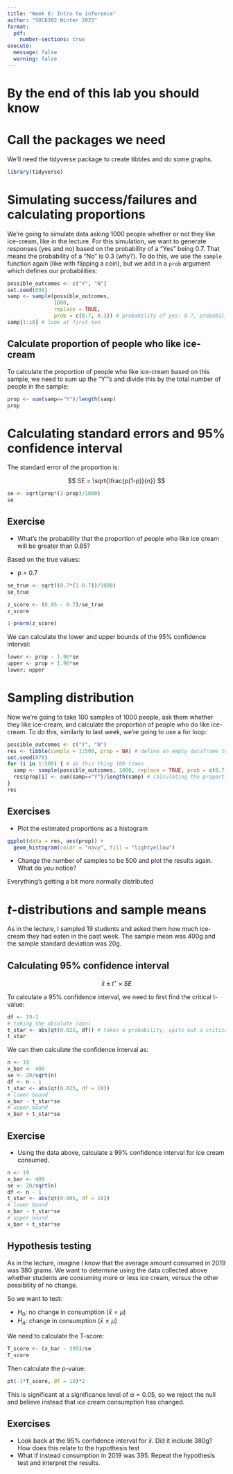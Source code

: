 ```yaml
---
title: "Week 6: Intro to inference"
author: "SOC6302 Winter 2023"
format: 
  pdf:
    number-sections: true
execute:
  message: false
  warning: false
---
```


# By the end of this lab you should know

# Call the packages we need

We'll need the tidyverse package to create tibbles and do some graphs. 

```r
library(tidyverse) 
```

# Simulating success/failures and calculating proportions 

We're going to simulate data asking 1000 people whether or not they like ice-cream, like in the lecture. For this simulation, we want to generate responses (yes and no) based on the probability of a "Yes" being 0.7. That means the probability of a "No" is 0.3 (why?). To do this, we use the `sample` function again (like with flipping a coin), but we add in a `prob` argument which defines our probabilities:

```r
possible_outcomes <- c("Y", "N")
set.seed(098)
samp <- sample(possible_outcomes, 
               1000, 
               replace = TRUE, 
               prob = c(0.7, 0.3)) # probability of yes: 0.7, probability of no is 0.3
samp[1:10] # look at first ten
```

## Calculate proportion of people who like ice-cream

To calculate the proportion of people who like ice-cream based on this sample, we need to sum up the "Y"'s and divide this by the total number of people in the sample:


```r
prop <- sum(samp=="Y")/length(samp)
prop
```

# Calculating standard errors and 95% confidence interval

The standard error of the proportion is:

$$
SE = \sqrt{\frac{p(1-p)}{n}}
$$

```r
se <- sqrt(prop*(1-prop)/1000)
se
```

## Exercise

- What's the probability that the proportion of people who like ice cream will be greater than 0.85?

Based on the true values:

- p = 0.7

```r
se_true <- sqrt((0.7*(1-0.7))/1000)
se_true
```

```r
z_score <- (0.85 - 0.7)/se_true
z_score
```

```r
1-pnorm(z_score)
```


We can calculate the lower and upper bounds of the 95% confidence interval:

```r
lower <- prop - 1.96*se
upper <- prop + 1.96*se
lower; upper
```


# Sampling distribution

Now we're going to take 100 samples of 1000 people, ask them whether they like ice-cream, and calculate the proportion of people who do like ice-cream. To do this, similarly to last week, we're going to use a for loop:

```r
possible_outcomes <- c("Y", "N")
res <- tibble(sample = 1:500, prop = NA) # define an empty dataframe to store the results
set.seed(876)
for (i in 1:500) { # do this thing 100 times
  samp <- sample(possible_outcomes, 1000, replace = TRUE, prob = c(0.7, 0.3))
  res$prop[i] <- sum(samp=="Y")/length(samp) # calculating the proportion, and saving proportion in my res dataframe
}
res
```

## Exercises

- Plot the estimated proportions as a histogram

```r
ggplot(data = res, aes(prop)) + 
  geom_histogram(color = "navy", fill = "lightyellow")
```


- Change the number of samples to be 500 and plot the results again. What do you notice?

Everything's getting a bit more normally distributed

# $t$-distributions and sample means

As in the lecture, I sampled 19 students and asked them how much ice-cream they had eaten in the past week. The sample mean was 400g and the sample standard deviation was 20g. 

## Calculating 95% confidence interval

$$
\bar{x} \pm t^{\star}\times SE 
$$

To calculate a 95% confidence interval, we need to first find the critical t-value:

```r
df <- 19-1
# taking the absolute (abs)
t_star <- abs(qt(0.025, df)) # takes a probability, spits out a critical value
t_star
```

We can then calculate the confidence interval as:

```r
n <- 19
x_bar <- 400
se <- 20/sqrt(n)
df <- n - 1
t_star <- abs(qt(0.025, df = 18))
# lower bound
x_bar - t_star*se
# upper bound 
x_bar + t_star*se
```

## Exercise

- Using the data above, calculate a 99% confidence interval for ice cream consumed. 

```r
n <- 19
x_bar <- 400
se <- 20/sqrt(n)
df <- n - 1
t_star <- abs(qt(0.005, df = 18))
# lower bound
x_bar - t_star*se
# upper bound 
x_bar + t_star*se
```

## Hypothesis testing

As in the lecture, imagine I know that the average amount consumed in 2019 was 380 grams. We want to determine using the data collected above whether students are consuming more or less ice cream, versus the other possibility of no change.

So we want to test:

- $H_0$: no change in consumption ($\bar{x} = \mu$)
- $H_A$: change in consumption ($\bar{x} \neq \mu$)

We need to calculate the T-score:

```r
T_score <- (x_bar - 395)/se
T_score
```

Then calculate the p-value:

```r
pt(-1*T_score, df = 18)*2
```

This is significant at a significance level of $\alpha = 0.05$, so we reject the null and believe instead that ice cream consumption has changed. 

## Exercises

- Look back at the 95% confidence interval for $\bar{x}$. Did it include 380g? How does this relate to the hypothesis test
- What if instead consumption in 2019 was 395. Repeat the hypothesis test and interpret the results. 